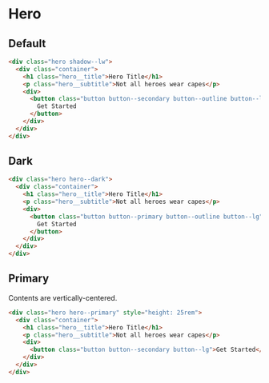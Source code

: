 # Hero

## Default

```html
<div class="hero shadow--lw">
  <div class="container">
    <h1 class="hero__title">Hero Title</h1>
    <p class="hero__subtitle">Not all heroes wear capes</p>
    <div>
      <button class="button button--secondary button--outline button--lg">
        Get Started
      </button>
    </div>
  </div>
</div>
```

## Dark

```html
<div class="hero hero--dark">
  <div class="container">
    <h1 class="hero__title">Hero Title</h1>
    <p class="hero__subtitle">Not all heroes wear capes</p>
    <div>
      <button class="button button--primary button--outline button--lg">
        Get Started
      </button>
    </div>
  </div>
</div>
```

## Primary

Contents are vertically-centered.

```html
<div class="hero hero--primary" style="height: 25rem">
  <div class="container">
    <h1 class="hero__title">Hero Title</h1>
    <p class="hero__subtitle">Not all heroes wear capes</p>
    <div>
      <button class="button button--secondary button--lg">Get Started</button>
    </div>
  </div>
</div>
```
